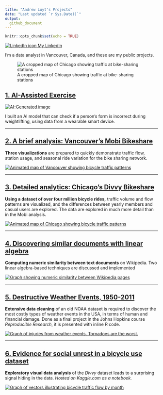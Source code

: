 ```yaml
---
title: "Andrew Luyt's Projects"
date: "Last updated `r Sys.Date()`"
output: 
  github_document
---
```


```r
knitr::opts_chunk$set(echo = TRUE)
```

[![LinkedIn icon](img/li-icon.png) My LinkedIn](https://www.linkedin.com/in/andrew-luyt/){target="_blank"}

I'm a data analyst in Vancouver, Canada, and these are my public projects. 

![A cropped map of Chicago showing traffic at bike-sharing stations](./img/chicago-crop-banner2.png)

## [1. AI-Assisted Exercise](https://andrewluyt.github.io/accelerometer-predictions/)

[![AI-Generated image](img/ai_exercise_small.png)](https://andrewluyt.github.io/accelerometer-predictions/)

I built an AI model that can check if a person's form is incorrect during
weightlifting, using data from a wearable smart device.

----

## [2. A brief analysis: Vancouver's Mobi Bikeshare](https://andrewluyt.github.io/mobi-bikeshare-viz/)
**Three visualizations** are prepared to quickly demonstrate traffic flow, station usage, and seasonal ride variation for the bike sharing network.

[![Animated map of Vancouver showing bicycle traffic patterns](./img/mobi-traffic-vectors.gif)](https://andrewluyt.github.io/mobi-bikeshare-viz/)

----

## [3. Detailed analytics: Chicago's Divvy Bikeshare](https://andrewluyt.github.io/divvy-bikeshare/)

**Using a dataset of over four million bicycle rides,** traffic volume and flow patterns are visualized, and the differences between yearly members and casual users are explored. The
data are explored in much more detail than in the Mobi analysis.

[![Animated map of Chicago showing bicycle traffic patterns](https://andrewluyt.github.io/divvy-bikeshare/analysis-report_files/figure-gfm/all%20traffic%20flow%20mapped%20fine%20detail%20zoomed-1.gif)](https://andrewluyt.github.io/divvy-bikeshare/)

----

## [4. Discovering similar documents with linear algebra](https://andrewluyt.github.io/document_dissimilarity/)

**Computing numeric similarity between text documents** on Wikipedia. Two linear
algebra-based techniques are discussed and implemented

[![Graph showing numeric similarity between Wikipedia pages](https://andrewluyt.github.io/document_dissimilarity/document_dissim.png)](https://andrewluyt.github.io/document_dissimilarity/)

----

## [5. Destructive Weather Events, 1950-2011](https://rpubs.com/agl/852813)
**Extensive data cleaning** of an old NOAA dataset is required to discover the
most costly types of weather events in the USA, in terms of human and financial 
damage. Done as a final project in the Johns Hopkins course *Reproducible Research*,
it is presented with inline R code.

[![Graph of injuries from weather events. Tornadoes are the worst.](./img/injuries-graph.png)](https://rpubs.com/agl/852813)

----

## [6. Evidence for social unrest in a bicycle use dataset](https://www.kaggle.com/andyinverted/evidence-for-social-unrest-in-bicycle-usage-data)
**Exploratory visual data analysis** of the *Divvy* dataset leads to a surprising signal hiding in the data. *Hosted on Kaggle.com as a notebook.*

[![Graph of vectors illustrating bicycle traffic flow by month](./img/unrest.png)](https://www.kaggle.com/andyinverted/evidence-for-social-unrest-in-bicycle-usage-data)

